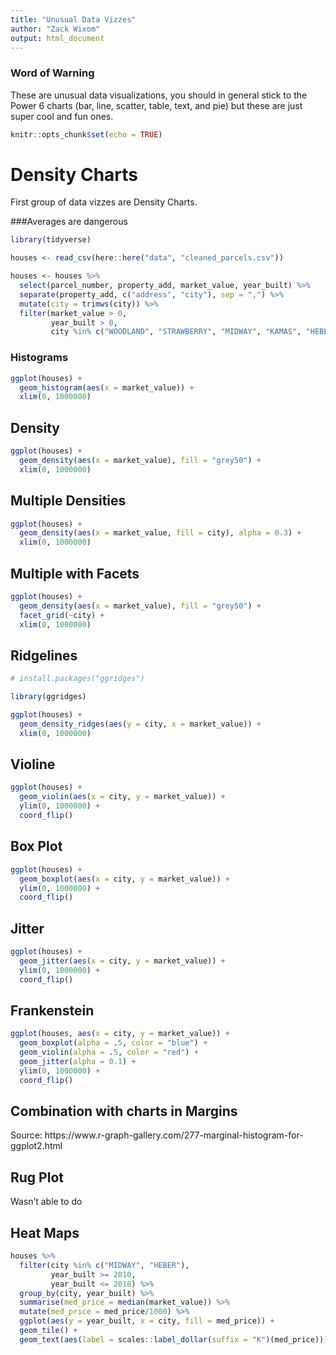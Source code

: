 ```yaml
---
title: "Unusual Data Vizzes"
author: "Zack Wixom"
output: html_document
---
```


### Word of Warning

These are unusual data visualizations, you should in general stick to the Power 6 charts (bar, line, scatter, table, text, and pie) but these are just super cool and fun ones.

```r
knitr::opts_chunk$set(echo = TRUE)

```

# Density Charts

First group of data vizzes are Density Charts. 

###Averages are dangerous

```r

library(tidyverse)

houses <- read_csv(here::here("data", "cleaned_parcels.csv"))

houses <- houses %>%
  select(parcel_number, property_add, market_value, year_built) %>%
  separate(property_add, c("address", "city"), sep = ",") %>%
  mutate(city = trimws(city)) %>%
  filter(market_value > 0,
         year_built > 0,
         city %in% c("WOODLAND", "STRAWBERRY", "MIDWAY", "KAMAS", "HEBER"))


```

### Histograms
```r
ggplot(houses) +
  geom_histogram(aes(x = market_value)) + 
  xlim(0, 1000000)

```

## Density

```r
ggplot(houses) +
  geom_density(aes(x = market_value), fill = "grey50") + 
  xlim(0, 1000000)

```

## Multiple Densities
```r
ggplot(houses) +
  geom_density(aes(x = market_value, fill = city), alpha = 0.3) + 
  xlim(0, 1000000)

```

## Multiple with Facets
```r
ggplot(houses) +
  geom_density(aes(x = market_value), fill = "grey50") + 
  facet_grid(~city) +
  xlim(0, 1000000)

```

## Ridgelines
```r

# install.packages("ggridges")

library(ggridges)

ggplot(houses) +
  geom_density_ridges(aes(y = city, x = market_value)) + 
  xlim(0, 1000000)


```

## Violine

```r
ggplot(houses) +
  geom_violin(aes(x = city, y = market_value)) +
  ylim(0, 1000000) + 
  coord_flip()


```

## Box Plot

```r
ggplot(houses) +
  geom_boxplot(aes(x = city, y = market_value)) +
  ylim(0, 1000000) + 
  coord_flip()

```


## Jitter
```r
ggplot(houses) +
  geom_jitter(aes(x = city, y = market_value)) +
  ylim(0, 1000000) + 
  coord_flip()


```

## Frankenstein

```r
ggplot(houses, aes(x = city, y = market_value)) +
  geom_boxplot(alpha = .5, color = "blue") +
  geom_violin(alpha = .5, color = "red") +
  geom_jitter(alpha = 0.1) +
  ylim(0, 1000000) + 
  coord_flip()

```


## Combination with charts in Margins

Source: https://www.r-graph-gallery.com/277-marginal-histogram-for-ggplot2.html

## Rug Plot

Wasn't able to do


## Heat Maps

```r
houses %>%
  filter(city %in% c("MIDWAY", "HEBER"),
         year_built >= 2010,
         year_built <= 2018) %>%
  group_by(city, year_built) %>%
  summarise(med_price = median(market_value)) %>%
  mutate(med_price = med_price/1000) %>%
  ggplot(aes(y = year_built, x = city, fill = med_price)) + 
  geom_tile() +
  geom_text(aes(label = scales::label_dollar(suffix = "K")(med_price)))

```




